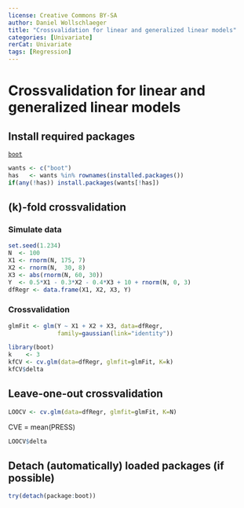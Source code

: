 ```yaml
---
license: Creative Commons BY-SA
author: Daniel Wollschlaeger
title: "Crossvalidation for linear and generalized linear models"
categories: [Univariate]
rerCat: Univariate
tags: [Regression]
---
```


Crossvalidation for linear and generalized linear models
=========================

Install required packages
-------------------------

[`boot`](http://cran.r-project.org/package=boot)

```r
wants <- c("boot")
has   <- wants %in% rownames(installed.packages())
if(any(!has)) install.packages(wants[!has])
```

\(k\)-fold crossvalidation
-------------------------

### Simulate data
    
```r
set.seed(1.234)
N  <- 100
X1 <- rnorm(N, 175, 7)
X2 <- rnorm(N,  30, 8)
X3 <- abs(rnorm(N, 60, 30))
Y  <- 0.5*X1 - 0.3*X2 - 0.4*X3 + 10 + rnorm(N, 0, 3)
dfRegr <- data.frame(X1, X2, X3, Y)
```

### Crossvalidation

```r
glmFit <- glm(Y ~ X1 + X2 + X3, data=dfRegr,
              family=gaussian(link="identity"))
```

```r
library(boot)
k    <- 3
kfCV <- cv.glm(data=dfRegr, glmfit=glmFit, K=k)
kfCV$delta
```

Leave-one-out crossvalidation
-------------------------

```r
LOOCV <- cv.glm(data=dfRegr, glmfit=glmFit, K=N)
```

CVE = mean(PRESS)

```r
LOOCV$delta
```

Detach (automatically) loaded packages (if possible)
-------------------------

```r
try(detach(package:boot))
```

